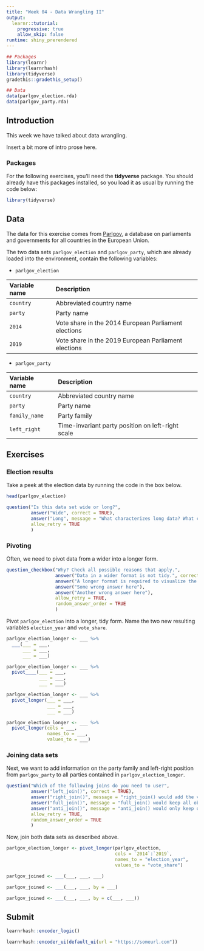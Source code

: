 ---
title: "Week 04 - Data Wrangling II"
output: 
  learnr::tutorial:
    progressive: true
    allow_skip: false
runtime: shiny_prerendered
---

```{r setup, include=FALSE}
## Packages
library(learnr)
library(learnrhash)
library(tidyverse)
gradethis::gradethis_setup()

## Data
data(parlgov_election.rda)
data(parlgov_party.rda)
```

## Introduction

This week we have talked about data wrangling. 

Insert a bit more of intro prose here.

### Packages

For the following exercises, you'll need the **tidyverse** package. You should already have this packages installed, so you load it as usual by running the code below:

```{r load-packages, exercise=TRUE}
library(tidyverse)
```

## Data

The data for this exercise comes from [Parlgov](http://www.parlgov.org/), a database on parliaments and governments for all countries in the European Union.

The two data sets `parlgov_election` and `parlgov_party`, which are already loaded into the environment, contain the following variables:

- `parlgov_election`

| Variable name |  Description
|:--------------|:--------------------------------
| `country` | Abbreviated country name
| `party` | Party name
| `2014` | Vote share in the 2014 European Parliament elections
| `2019` | Vote share in the 2019 European Parliament elections

- `parlgov_party`

| Variable name |  Description
|:--------------|:--------------------------------
| `country` | Abbreviated country name
| `party` | Party name
| `family_name` | Party family
| `left_right` | Time-invariant party position on left-right scale

## Exercises

### Election results

Take a peek at the election data by running the code in the box below.

```{r glimpse-data, exercise = TRUE}
head(parlgov_election)
```
```{r question-wide-long, echo=FALSE}
question("Is this data set wide or long?",
         answer("Wide", correct = TRUE),
         answer("Long", message = "What characterizes long data? What characterizes wide data? If you need help, refer to Wickham/Grolemund (2017) Chapter 12 or the lecture material."),
         allow_retry = TRUE
         )
```

### Pivoting

Often, we need to pivot data from a wider into a longer form.

```{r question-pivot, echo=FALSE}
question_checkbox("Why? Check all possible reasons that apply.",
                  answer("Data in a wider format is not tidy.", correct = TRUE),
                  answer("A longer format is required to visualize the data.", correct = TRUE),
                  answer("Some wrong answer here"),
                  answer("Another wrong answer here"),
                  allow_retry = TRUE,
                  random_answer_order = TRUE
                  )

```

Pivot `parlgov_election` into a longer, tidy form. Name the two new resulting variables `election_year` and `vote_share`.

```{r exercise-pivot, exercise=TRUE}
parlgov_election_longer <- ___ %>%
  ___(___ = ___, 
      ___ = ___,
      ___ = ___)
```

```{r exercise-pivot-hint-1}
parlgov_election_longer <- ___ %>%
  pivot____(___ = ___,
            ___ = ___,
            ___ = ___)
```

```{r exercise-pivot-hint-2}
parlgov_election_longer <- ___ %>%
  pivot_longer(___ = ___,
               ___ = ___,
               ___ = ___)
```

```{r exercise-pivot-hint-3}
parlgov_election_longer <- ___ %>%
  pivot_longer(cols = ___, 
               names_to = ___,
               values_to = ___)
```

### Joining data sets

Next, we want to add information on the party family and left-right position from `parlgov_party` to all parties contained in `parlgov_election_longer`.

```{r question-join, echo=FALSE}
question("Which of the following joins do you need to use?",
         answer("left_join()", correct = TRUE),
         answer("right_join()", message = "right_join() would add the vote shares to the data set containing party family and left-right position - not the other way around. For more information check Wickham/Grolemund (2017) Chapter 13 or the lecture material."),
         answer("full_join()", message = "full_join() would keep all observations in both data sets. For more information check Wickham/Grolemund (2017) Chapter 13 or the lecture material."),
         answer("anti_join()", message = "anti_join() would only keep observations that do not have a match in the other data set. For more information check Wickham/Grolemund (2017) Chapter 13 or the lecture material."),
         allow_retry = TRUE,
         random_answer_order = TRUE
         )
```

Now, join both data sets as described above.

```{r prepare-join, include=FALSE}
parlgov_election_longer <- pivot_longer(parlgov_election,
                                        cols = `2014`:`2019`,
                                        names_to = "election_year",
                                        values_to = "vote_share")
```

```{r exercise-join, exercise=TRUE, exercise.setup="prepare-join"}
parlgov_joined <- ___(___, ___, ___)
```

```{r exercise-join-hint-1}
parlgov_joined <- ___(___, ___, by = ___)
```

```{r exercise-join-hint-2}
parlgov_joined <- ___(___, ___, by = c(___, ___))
```

## Submit

```{r context="server"}
learnrhash::encoder_logic()
```

```{r encode, echo=FALSE}
learnrhash::encoder_ui(default_ui(url = "https://someurl.com"))
```
